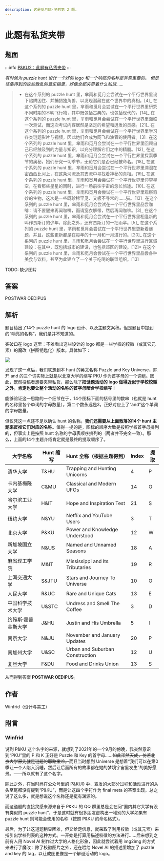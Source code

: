 ```yaml
---
description: 这是觅月区·冬的第 2 题。
---
```


# 此题有私货夹带

## 题面

:::info
[P\&KU2：此题有私货夹带](https://pnku2.pkupuzzle.art/#/game/miyue/winter_02)
:::

_有时候为 puzzle hunt 设计一个好的 logo 和一个响亮的名称是非常重要的。_
_但是征集得到的这些散乱的意见稿里，好像全都夹带着什么私货……_

> - 在这个系列的 puzzle hunt 里，芈雨和觅月会尝试在一个平行世界里设下陷阱困住、并捕猎独角兽，以发现潜藏在这个世界中的真相。\[4]_ 在这个系列的 puzzle hunt 里，芈雨和觅月会尝试在一个平行世界里研究不同时期的不明飞行物，其中既包括古典的，也包括现代的。\[14]_ 在这个系列的 puzzle hunt 里，芈雨和觅月会尝试在一个平行世界里面临一次测试，而这次考试内容居然是坚定的希望和迸发的灵感。\[21]_ 在这个系列的 puzzle hunt 里，芈雨和觅月会尝试在一个平行世界里学习各类谜题影片与视频，因此她们会成为网飞和油管的使用者。\[3]_ 在这个系列的 puzzle hunt 里，芈雨和觅月会尝试在一个平行世界里回顾自己已经触及到的力量与知识，以充分理解它们之中的精髓。\[12]_ 在这个系列的 puzzle hunt 里，芈雨和觅月会尝试在一个平行世界里探索季节的奥秘，她们研究一切季节，无论它们是否已经被命名。\[18]_ 在这个系列的 puzzle hunt 里，芈雨和觅月会尝试在一个平行世界里溯洄在密西西比河上，在这条河流及其支流中寻找着神秘的真相。\[19]_ 在这个系列的 puzzle hunt 里，芈雨和觅月会尝试在一个平行世界里仰望星空，在看那些星星的同时，进行一场前往宇宙的悠长旅途。\[10]_ 在这个系列的 puzzle hunt 里，芈雨和觅月会尝试在一个平行世界里观察奇妙的生物，这次是一些既珍稀罕见、又极不寻常的……猫。\[13]_ 在这个系列的 puzzle hunt 里，芈雨和觅月会尝试在一个平行世界里品尝咖啡：请不要醒来再闻咖啡，而请宽衣解带，然后再闻咖啡。\[3]_ 在这个系列的 puzzle hunt 里，芈雨和觅月会尝试在一个平行世界里相逢新的叫作贾斯汀的少年，除此之外，还有贾斯汀的一把雨伞。\[5]_ 在这个系列的 puzzle hunt 里，芈雨和觅月会尝试在一个平行世界里更新着谜题，并且，这些更新都是在每年的十一月和一月进行的。\[20]_ 在这个系列的 puzzle hunt 里，芈雨和觅月会尝试在一个平行世界里进行区域建设：在其中，既包括城市的建设，也包括郊区的建设。\[12]\* 在这个系列的 puzzle hunt 里，芈雨和觅月会尝试在一个平行世界里品尝各种美食与饮料，甚至为此建立了一个关于吃喝的联盟组织。\[13]

TODO: 缺少图片

## 答案

POSTWAR OEDIPUS

## 解析

题目给出了14个 puzzle hunt 的 logo 设计、以及主题文案稿。但是题目中提到的“响亮的名称”，我们是并不知道的。

突破口在 logo 这里：不难看出这些设计的 logo 都是一些学校的校徽（或其它元素）的魔改（拼图钥匙化）版本。具体如下：

![](./02-ci-ti-you-si-huo-jia-dai.assets/image_1.webp)

发现了这一点后，我们联想到本 hunt 的英文名称 Puzzle and Key Universe，除开 and 的三个词实际上就是以北京大学的缩写 PKU 作为首字母的一个词组。因此，既然投稿者想要夹带私货，那么除了**把谜题活动的 logo 做得近似于学校校徽之外，肯定也要让整个活动的名称的首字母暗合学校缩写**！

能够验证这一思路的一个细节在于，14个图标下面的括号里的数串（也就是 hunt 的名称里各个单词的字母数量），第二个数永远是3，正好对应上了“and”这个单词的字母数量。

但仅凭这一点还不足以确认 hunt 的名称。**我们还需要从上面散落的14个 hunt 主题来反推它们对应的名称**。值得一提的是，图标的顺序大致是按照学校首字母排列的，但事实上是按照 hunt 名称的字母表顺序排列的（两者并不完全一致）。那么，上面的14个主题介绍肯定就是最终的提取顺序了。

| 大学名称            | Hunt 缩写 | Hunt 全称（根据主题得到）       | Index | 提取 |
| ------------------- | --------- | ------------------------------- | ----- | ---- |
| 清华大学            | T\&HU     | Trapping and Hunting Unicorns   | 4     | P    |
| 卡内基梅隆大学      | C\&MU     | Classical and Modern UFOs       | 14    | O    |
| 哈尔滨工业大学      | H\&IT     | Hope and Inspiration Test       | 21    | S    |
| 纽约大学            | N\&YU     | Netflix and YouTube Users       | 3     | T    |
| 北京大学            | P\&KU     | Power and Knowledge Understood  | 12    | W    |
| 新加坡国立大学      | N\&US     | Named and Unnamed Seasons       | 18    | A    |
| 麻省理工学院        | M\&IT     | Mississippi and Its Tributaries | 19    | R    |
| 上海交通大学        | S\&JTU    | Stars and Journey To Universe   | 10    | O    |
| 人民大学            | R\&UC     | Rare and Unique Cats            | 13    | E    |
| 中国科学技术大学    | U\&STC    | Undress and Smell The Coffee    | 3     | D    |
| 约翰斯·霍普金斯大学 | J\&HU     | Justin and His Umbrella         | 5     | I    |
| 南京大学            | N\&JU     | November and January Updates    | 20    | P    |
| 南加州大学          | U\&SC     | Urban and Suburban Construction | 12    | U    |
| 复旦大学            | F\&DU     | Food and Drinks Union           | 13    | S    |

从而得到答案 **POSTWAR OEDIPUS**。

## 作者

Winfrid（设计与美工）

## 附言

### Winfrid

说到 P\&KU 这个名字的来源，就想到了2021年的一个9月的傍晚，我突然意识到“PKU”里的 P 和 K 正好是 Puzzle 和 Key 的首字母……~~如此浑然天成，仿若北京大学原先就是谜题的耶路撒冷。~~而且当时想到 Universe 是想着“我们可以在第0季让一个人陷入沉睡，然后让后面所有的故事都在她的梦境宇宙里发生”的美好愿景。——所以就有了这个名字。

除此之外，在当时尚在公众号里的 P\&KU0 中，宣发的大部分过程和活动进行的从头至尾都没有提到“P\&KU”，而是让这四个字符作为 final meta 的答案出现。总之说了这么多，就是想说这个名称还是挺有渊源的。

而这道题的直接灵感来源来自于 P\&KU 的 QQ 群里总是会在问“国内其它大学有没有类似的 puzzle hunt”，于是这时就有很多朋友虚构出一堆别的大学如果有 puzzle hunt 则可能会使用的名称（按照 P\&KU 的命名格式）。

最后，为了让这道题稍显困难，但又给足信息，就采取了利用校徽（或其元素）来指引出学校列表的这种方式。一开始是打算用描述校徽的方法进行……后来想到之前有人用 Novel AI 制作过大学的人格化形象，因此就尝试着用 img2img 的方式来进行了魔改：除了校徽图片之外，还在喂给 Novel AI 的描述里增加了 puzzle and key 的 tag，以让成图更像是一个解谜活动的 logo。
